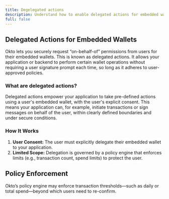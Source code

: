 ```yaml
---
title: Degelegated actions
description: Understand how to enable delegated actions for embedded wallets.
full: false
---
```


## Delegated Actions for Embedded Wallets

Okto lets you securely request “on-behalf-of” permissions from users for their embedded wallets. This is known as delegated actions. It allows your application or backend to perform certain wallet operations without requiring a user signature prompt each time, so long as it adheres to user-approved policies.

### What are delegated actions?

Delegated actions empower your application to take pre-defined actions using a user's embedded wallet, with the user's explicit consent.  This means your application can, for example, initiate transactions or sign messages on behalf of the user, within clearly defined boundaries and under secure conditions.

### How It Works
1. **User Consent:** The user must explicitly delegate their embedded wallet to your application.
2. **Limited Scope:** Delegation is governed by a policy engine that enforces limits (e.g., transaction count, spend limits) to protect the user.

## Policy Enforcement
Okto’s policy engine may enforce transaction thresholds—such as daily or total spend—beyond which users need to re-confirm.